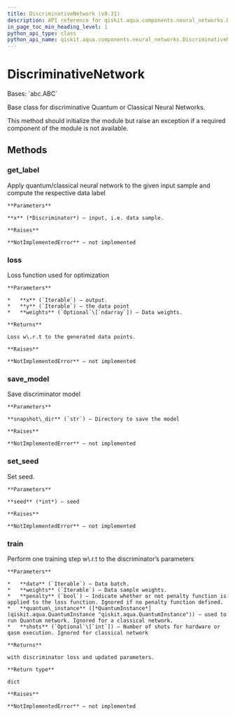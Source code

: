 ```yaml
---
title: DiscriminativeNetwork (v0.31)
description: API reference for qiskit.aqua.components.neural_networks.DiscriminativeNetwork in qiskit v0.31
in_page_toc_min_heading_level: 1
python_api_type: class
python_api_name: qiskit.aqua.components.neural_networks.DiscriminativeNetwork
---
```


# DiscriminativeNetwork

<Class id="qiskit.aqua.components.neural_networks.DiscriminativeNetwork" isDedicatedPage={true} github="https://github.com/qiskit-community/qiskit-aqua/tree/stable/0.9/qiskit/aqua/components/neural_networks/discriminative_network.py" signature="DiscriminativeNetwork" modifiers="class">
  Bases: `abc.ABC`

  Base class for discriminative Quantum or Classical Neural Networks.

  This method should initialize the module but raise an exception if a required component of the module is not available.

  ## Methods

  <span id="qiskit-aqua-components-neural-networks-discriminativenetwork-get-label" />

  ### get\_label

  <Function id="qiskit.aqua.components.neural_networks.DiscriminativeNetwork.get_label" signature="DiscriminativeNetwork.get_label(x)" modifiers="abstract">
    Apply quantum/classical neural network to the given input sample and compute the respective data label

    **Parameters**

    **x** (*Discriminator*) – input, i.e. data sample.

    **Raises**

    **NotImplementedError** – not implemented
  </Function>

  <span id="qiskit-aqua-components-neural-networks-discriminativenetwork-loss" />

  ### loss

  <Function id="qiskit.aqua.components.neural_networks.DiscriminativeNetwork.loss" signature="DiscriminativeNetwork.loss(x, y, weights=None)" modifiers="abstract">
    Loss function used for optimization

    **Parameters**

    *   **x** (`Iterable`) – output.
    *   **y** (`Iterable`) – the data point
    *   **weights** (`Optional`\[`ndarray`]) – Data weights.

    **Returns**

    Loss w\.r.t to the generated data points.

    **Raises**

    **NotImplementedError** – not implemented
  </Function>

  <span id="qiskit-aqua-components-neural-networks-discriminativenetwork-save-model" />

  ### save\_model

  <Function id="qiskit.aqua.components.neural_networks.DiscriminativeNetwork.save_model" signature="DiscriminativeNetwork.save_model(snapshot_dir)" modifiers="abstract">
    Save discriminator model

    **Parameters**

    **snapshot\_dir** (`str`) – Directory to save the model

    **Raises**

    **NotImplementedError** – not implemented
  </Function>

  <span id="qiskit-aqua-components-neural-networks-discriminativenetwork-set-seed" />

  ### set\_seed

  <Function id="qiskit.aqua.components.neural_networks.DiscriminativeNetwork.set_seed" signature="DiscriminativeNetwork.set_seed(seed)" modifiers="abstract">
    Set seed.

    **Parameters**

    **seed** (*int*) – seed

    **Raises**

    **NotImplementedError** – not implemented
  </Function>

  <span id="qiskit-aqua-components-neural-networks-discriminativenetwork-train" />

  ### train

  <Function id="qiskit.aqua.components.neural_networks.DiscriminativeNetwork.train" signature="DiscriminativeNetwork.train(data, weights, penalty=False, quantum_instance=None, shots=None)" modifiers="abstract">
    Perform one training step w\.r.t to the discriminator’s parameters

    **Parameters**

    *   **data** (`Iterable`) – Data batch.
    *   **weights** (`Iterable`) – Data sample weights.
    *   **penalty** (`bool`) – Indicate whether or not penalty function is applied to the loss function. Ignored if no penalty function defined.
    *   **quantum\_instance** ([*QuantumInstance*](qiskit.aqua.QuantumInstance "qiskit.aqua.QuantumInstance")) – used to run Quantum network. Ignored for a classical network.
    *   **shots** (`Optional`\[`int`]) – Number of shots for hardware or qasm execution. Ignored for classical network

    **Returns**

    with discriminator loss and updated parameters.

    **Return type**

    dict

    **Raises**

    **NotImplementedError** – not implemented
  </Function>
</Class>

